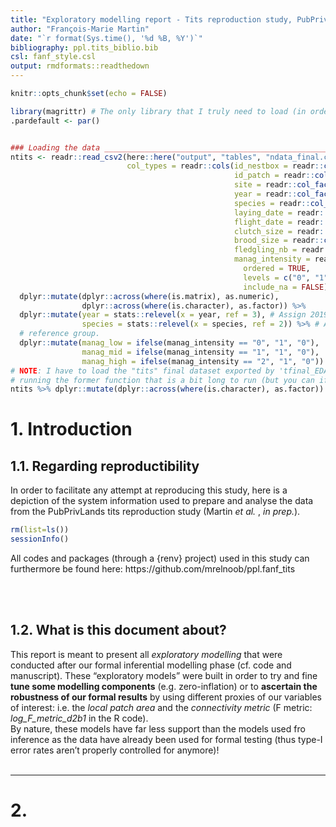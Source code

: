 ```yaml
---
title: "Exploratory modelling report - Tits reproduction study, PubPrivLands project (Martin *et al.*, *in prep.*)"
author: "François-Marie Martin"
date: "`r format(Sys.time(), '%d %B, %Y')`"
bibliography: ppl.tits_biblio.bib
csl: fanf_style.csl
output: rmdformats::readthedown
---
```


```r
knitr::opts_chunk$set(echo = FALSE)
```

```r
library(magrittr) # The only library that I truly need to load (in order to be able to use pipes).
.pardefault <- par()


### Loading the data ___________________________________________________________
ntits <- readr::read_csv2(here::here("output", "tables", "ndata_final.csv"), col_names = TRUE,
                          col_types = readr::cols(id_nestbox = readr::col_factor(),
                                                  id_patch = readr::col_factor(),
                                                  site = readr::col_factor(),
                                                  year = readr::col_factor(),
                                                  species = readr::col_factor(),
                                                  laying_date = readr::col_date(),
                                                  flight_date = readr::col_date(),
                                                  clutch_size = readr::col_integer(),
                                                  brood_size = readr::col_integer(),
                                                  fledgling_nb = readr::col_integer(),
                                                  manag_intensity = readr::col_factor(
                                                    ordered = TRUE,
                                                    levels = c("0", "1", "2"),
                                                    include_na = FALSE))) %>%
  dplyr::mutate(dplyr::across(where(is.matrix), as.numeric),
                dplyr::across(where(is.character), as.factor)) %>%
  dplyr::mutate(year = stats::relevel(x = year, ref = 3), # Assign 2019 as the reference group.
                species = stats::relevel(x = species, ref = 2)) %>% # Assign PM as the
  # reference group.
  dplyr::mutate(manag_low = ifelse(manag_intensity == "0", "1", "0"),
                manag_mid = ifelse(manag_intensity == "1", "1", "0"),
                manag_high = ifelse(manag_intensity == "2", "1", "0"))
# NOTE: I have to load the "tits" final dataset exported by 'tfinal_EDAta()' in order to avoid
# running the former function that is a bit long to run (but you can if you want).
ntits %>% dplyr::mutate(dplyr::across(where(is.character), as.factor)) -> ntits
```


# 1. Introduction
## 1.1. Regarding reproductibility

In order to facilitate any attempt at reproducing this study, here is a depiction of the system information used to prepare and analyse the data from the PubPrivLands tits reproduction study (Martin *et al.* , *in prep.*).

```r
rm(list=ls())
sessionInfo()
```

All codes and packages (through a {renv} project) used in this study can furthermore be found here: https://github.com/mrelnoob/ppl.fanf_tits 

\
\

## 1.2. What is this document about?

This report is meant to present all *exploratory modelling* that were conducted after our formal inferential modelling phase (cf. code and manuscript). These "exploratory models" were built in order to try and fine **tune some modelling components** (e.g. zero-inflation) or to **ascertain the robustness of our formal results** by using different proxies of our variables of interest: i.e. the *local patch area* and the *connectivity metric* (F metric: *log_F_metric_d2b1* in the R code).  
By nature, these models have far less support than the models used fro inference as the data have already been used for formal testing (thus type-I error rates aren't properly controlled for anymore)!
\
\

******

# 2. 

